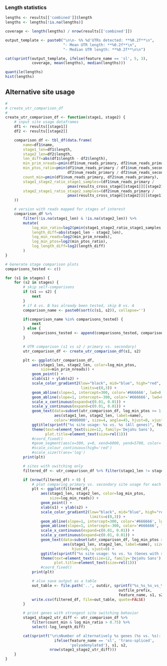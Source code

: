 ### Length statistics

```r
lengths <- results[['combined']]$length
lengths <- lengths[!is.na(lengths)]

coverage <- length(lengths) / nrow(results[['combined']])

output_template <- paste0("\n\n- %% %d'UTRs detected: **%0.2f**\n", 
                          "- Mean UTR length: **%0.2f**\n",
                          "- Median UTR length: **%0.2f**\n\n")

cat(sprintf(output_template, ifelse(feature_name == 'sl', 5, 3), 
            coverage, mean(lengths), median(lengths)))
```

```r
quantile(lengths)
hist(lengths)
```

## Alternative site usage

```r
#
# create_utr_comparison_df
#
create_utr_comparison_df <- function(stage1, stage2) {
    # input site usage dataframes
    df1 <- results[[stage1]]
    df2 <- results[[stage2]]

    comparison_df <- tbl_df(data.frame(
        name=df1$name,
        stage1_len=df1$length,
        stage2_len=df2$length,
        len_diff=abs(df1$length - df2$length),
        min_prim_nreads=pmin(df1$num_reads_primary, df2$num_reads_primary),
        min_ptos_ratio=pmin(df1$num_reads_primary / df1$num_reads_secondary, 
                            df2$num_reads_primary / df2$num_reads_secondary),
        count_min=pmin(df1$num_reads_primary, df2$num_reads_primary),
        stage1_stage2_ratio_stage1_samples=(df1$num_reads_primary /
                            pmax(results_cross_stage[[stage1]][[stage2]], 1)),
        stage2_stage1_ratio_stage2_samples=(df2$num_reads_primary / 
                            pmax(results_cross_stage[[stage2]][[stage1]], 1))
    ))

    # version with reads mapped for stages of interest
    comparison_df %>%
        filter(!is.na(stage1_len) & !is.na(stage2_len)) %>%
        mutate(
            log_min_ratio=log2(pmin(stage1_stage2_ratio_stage1_samples, stage2_stage1_ratio_stage2_samples)),
            length_diff=abs(stage1_len - stage2_len), 
            log_min_reads=log2(min_prim_nreads),
            log_min_ptos=log2(min_ptos_ratio),
            log_length_diff=log2(length_diff)
        )
}
```

```r
# Generate stage comparison plots
comparisons_tested <- c()

for (s1 in stages) {
    for (s2 in stages) {
        # skip self-comparisons
        if (s1 == s2) {
            next
        }
        # if A vs. B has already been tested, skip B vs. A
        comparison_name <- paste0(sort(c(s1, s2)), collapse='')

        if(comparison_name %in% comparisons_tested) {
            next
        } else {
            comparisons_tested <- append(comparisons_tested, comparison_name)
        }

        # UTR comparison (s1 vs s2 / primary vs. secondary)
        utr_comparison_df <- create_utr_comparison_df(s1, s2) 

        plt <- ggplot(utr_comparison_df, 
            aes(stage1_len, stage2_len, color=log_min_ptos,
                size=min_prim_nreads)) + 
            geom_point() +
            xlab(s1) + ylab(s2) +
            scale_color_gradient2(low="black", mid="blue", high="red",
                                  limits=c(0,3)) +
            geom_abline(slope=1, intercept=300, color='#666666', lwd=0.5) +
            geom_abline(slope=1, intercept=-300, color='#666666', lwd=0.5) +
            scale_x_continuous(expand=c(0.01, 0.01)) +
            scale_y_continuous(expand=c(0.01, 0.01)) +
            geom_text(data=subset(utr_comparison_df, log_min_ptos >= 1.5 & min_prim_nreads >= 30 & len_diff > 10),
                      aes(stage1_len, stage2_len, label=name),
                      color='#000000', size=4, angle=45, hjust=0, vjust=0) +
            ggtitle(sprintf("%s site usage: %s vs. %s (All genes)", feature_name, s1, s2)) +
            theme(text=element_text(size=12, family='DejaVu Sans'),
                  plot.title=element_text(size=rel(1)))
            #coord_fixed()
            #geom_segment(aes(x=300, y=0, xend=6000, yend=5700, color='#666666'))
            #scale_colour_continuous(high='red') 
            #scale_size(trans='log')
        print(plt)

        # sites with switching only
        filtered_df <- utr_comparison_df %>% filter(stage1_len != stage2_len) 

        if (nrow(filtered_df) > 0) {
            # plot comparing primary vs. secondary site usage for each gene
            plt <- ggplot(filtered_df,
                aes(stage1_len, stage2_len, color=log_min_ptos,
                    size=log_min_reads)) + 
                geom_point() +
                xlab(s1) + ylab(s2) +
                scale_color_gradient2(low="black", mid="blue", high="red",
                                      limits=c(0,3)) +
                geom_abline(slope=1, intercept=300, color='#666666', lwd=0.5) +
                geom_abline(slope=1, intercept=-300, color='#666666', lwd=0.5) +
                scale_x_continuous(expand=c(0.01, 0.01)) +
                scale_y_continuous(expand=c(0.01, 0.01)) +
                geom_text(data=subset(utr_comparison_df, log_min_ptos >= 1.5 & log_min_reads >= 3 & len_diff > 10),
                          aes(stage1_len, stage2_len, label=name), size=4, angle=45, colour='#000000',
                              hjust=0, vjust=0) +
                ggtitle(sprintf("%s site usage: %s vs. %s (Genes with switching)", feature_name, s1, s2)) +
                theme(text=element_text(size=12, family='DejaVu Sans'),
                      plot.title=element_text(size=rel(1)))
                #coord_fixed()
            print(plt)

            # also save output as a table
            out_table <- file.path('..', outdir, sprintf("%s_%s_%s_vs_%s.csv",
                                                   outfile_prefix,
                                                   feature_name, s1, s2))
            write.csv(filtered_df, file=out_table, quote=FALSE)
        }

        # print genes with strongest site switching behavior
        stage1_stage2_utr_diff <- utr_comparison_df %>% 
            filter(count_min & log_min_ratio > 0.75) %>%
            select(-log_length_diff)

        cat(sprintf("\n\nNumber of alternatively %s genes (%s vs. %s): **%d**\n\n",
                      ifelse(feature_name == 'sl', 'trans-spliced',
                             'polyadenylated'), s1, s2,
                    nrow(stage1_stage2_utr_diff)))
    }
}
```
